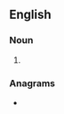 {{also|Sykes}}
==English==

===Noun===
{{head|en|noun plural form}}

# {{plural of|syke|lang=en}}

===Anagrams===
* {{anagrams|en|a=ekssy|Skyes|skyes|yesks}}